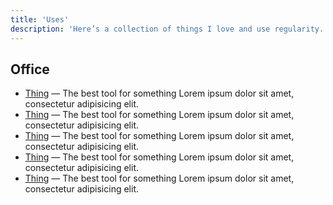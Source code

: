 ```yaml
---
title: 'Uses'
description: 'Here’s a collection of things I love and use regularity.'
---
```


## Office

- [Thing](https://tailwindcss.com) — The best tool for something Lorem ipsum dolor sit amet, consectetur adipisicing elit.
- [Thing](https://tailwindcss.com) — The best tool for something Lorem ipsum dolor sit amet, consectetur adipisicing elit.
- [Thing](https://tailwindcss.com) — The best tool for something Lorem ipsum dolor sit amet, consectetur adipisicing elit.
- [Thing](https://tailwindcss.com) — The best tool for something Lorem ipsum dolor sit amet, consectetur adipisicing elit.
- [Thing](https://tailwindcss.com) — The best tool for something Lorem ipsum dolor sit amet, consectetur adipisicing elit.
